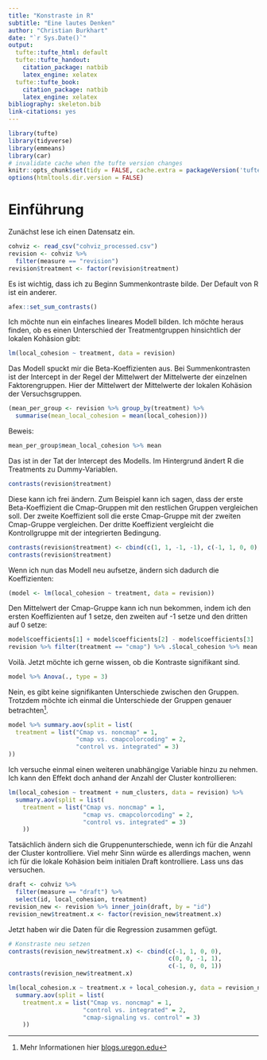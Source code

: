 ```yaml
---
title: "Konstraste in R"
subtitle: "Eine lautes Denken"
author: "Christian Burkhart"
date: "`r Sys.Date()`"
output:
  tufte::tufte_html: default
  tufte::tufte_handout:
    citation_package: natbib
    latex_engine: xelatex
  tufte::tufte_book:
    citation_package: natbib
    latex_engine: xelatex
bibliography: skeleton.bib
link-citations: yes
---
```


```r
library(tufte)
library(tidyverse)
library(emmeans)
library(car)
# invalidate cache when the tufte version changes
knitr::opts_chunk$set(tidy = FALSE, cache.extra = packageVersion('tufte'))
options(htmltools.dir.version = FALSE)
```

# Einführung

Zunächst lese ich einen Datensatz ein. 

```r
cohviz <- read_csv("cohviz_processed.csv") 
revision <- cohviz %>% 
  filter(measure == "revision")
revision$treatment <- factor(revision$treatment)
```

Es ist wichtig, dass ich zu Beginn Summenkontraste bilde. Der Default von R ist ein anderer. 

```r
afex::set_sum_contrasts()
```

Ich möchte nun ein einfaches lineares Modell bilden. Ich möchte heraus finden, ob es einen Unterschied der Treatmentgruppen hinsichtlich der lokalen Kohäsion gibt:

```r
lm(local_cohesion ~ treatment, data = revision)
```

Das Modell spuckt mir die Beta-Koeffizienten aus. Bei Summenkontrasten ist der Intercept in der Regel der Mittelwert der Mittelwerte der einzelnen Faktorengruppen. Hier der Mittelwert der Mittelwerte der lokalen Kohäsion der Versuchsgruppen. 

```r
(mean_per_group <- revision %>% group_by(treatment) %>%
  summarise(mean_local_cohesion = mean(local_cohesion)))
```

Beweis: 

```r
mean_per_group$mean_local_cohesion %>% mean
```

Das ist in der Tat der Intercept des Modells. Im Hintergrund ändert R die Treatments zu Dummy-Variablen. 

```r
contrasts(revision$treatment)
```

Diese kann ich frei ändern. Zum Beispiel kann ich sagen, dass der erste Beta-Koeffizient die Cmap-Gruppen mit den restlichen Gruppen vergleichen soll. Der zweite Koeffizient soll die erste Cmap-Gruppe mit der zweiten Cmap-Gruppe vergleichen. Der dritte Koeffizient vergleicht die Kontrollgruppe mit der integrierten Bedingung. 

```r
contrasts(revision$treatment) <- cbind(c(1, 1, -1, -1), c(-1, 1, 0, 0), c(0, 0, -1, 1))
contrasts(revision$treatment)
```

Wenn ich nun das Modell neu aufsetze, ändern sich dadurch die Koeffizienten:

```r
(model <- lm(local_cohesion ~ treatment, data = revision))
```

Den Mittelwert der Cmap-Gruppe kann ich nun bekommen, indem ich den ersten Koeffizienten auf 1 setze, den zweiten auf -1 setze und den dritten auf 0 setze:

```r
model$coefficients[1] + model$coefficients[2] - model$coefficients[3]
revision %>% filter(treatment == "cmap") %>% .$local_cohesion %>% mean
```

Voilà. Jetzt möchte ich gerne wissen, ob die Kontraste signifikant sind. 

```r
model %>% Anova(., type = 3)
```

Nein, es gibt keine signifikanten Unterschiede zwischen den Gruppen. Trotzdem möchte ich einmal die Unterschiede der Gruppen genauer betrachten^[Mehr Informationen hier [blogs.uregon.edu](https://blogs.uoregon.edu/rclub/2015/11/03/anova-contrasts-in-r/)].

```r
model %>% summary.aov(split = list(
  treatment = list("Cmap vs. noncmap" = 1,
                   "cmap vs. cmapcolorcoding" = 2,
                   "control vs. integrated" = 3)
))
```

Ich versuche einmal einen weiteren unabhängige Variable hinzu zu nehmen. Ich kann den Effekt doch anhand der Anzahl der Cluster kontrollieren:

```r
lm(local_cohesion ~ treatment + num_clusters, data = revision) %>%
  summary.aov(split = list(
    treatment = list("Cmap vs. noncmap" = 1,
                     "cmap vs. cmapcolorcoding" = 2,
                     "control vs. integrated" = 3)
    ))
```

Tatsächlich ändern sich die Gruppenunterschiede, wenn ich für die Anzahl der Cluster kontrolliere. Viel mehr Sinn würde es allerdings machen, wenn ich für die lokale Kohäsion beim initialen Draft kontrolliere. Lass uns das versuchen. 


```r
draft <- cohviz %>% 
  filter(measure == "draft") %>%
  select(id, local_cohesion, treatment)
revision_new <- revision %>% inner_join(draft, by = "id")
revision_new$treatment.x <- factor(revision_new$treatment.x)
```

Jetzt haben wir die Daten für die Regression zusammen gefügt. 

```r
# Konstraste neu setzen
contrasts(revision_new$treatment.x) <- cbind(c(-1, 1, 0, 0), 
                                             c(0, 0, -1, 1),
                                             c(-1, 0, 0, 1))
contrasts(revision_new$treatment.x)

lm(local_cohesion.x ~ treatment.x + local_cohesion.y, data = revision_new) %>%
  summary.aov(split = list(
    treatment.x = list("Cmap vs. noncmap" = 1,
                     "control vs. integrated" = 2,
                     "cmap-signaling vs. control" = 3)
    ))
```


